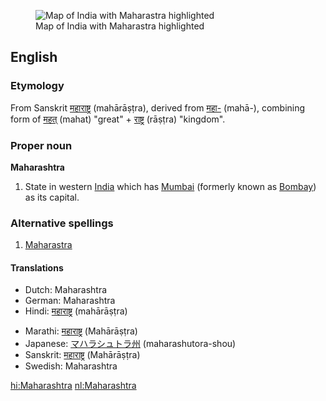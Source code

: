 [[Image:IndiaMaharashtra.png|thumb|Map of India with Maharastra highlighted]]
==English==

===Etymology===
From Sanskrit [[महाराष्ट्र]] (mahārāṣṭra), derived from [[महा-]] (mahā-),
combining form of [[महत्]] (mahat) "great" + [[राष्ट्र]] (rāṣṭra) "kingdom".

===Proper noun===
'''Maharashtra'''
#State in western [[India]] which has [[Mumbai]] (formerly known as [[Bombay]]) as its capital.

===Alternative spellings===
#[[Maharastra]]

====Translations====
{{top}}
*Dutch: Maharashtra
*German: Maharashtra
*Hindi: [[महाराष्ट्र]] (mahārāṣṭra)
{{mid}}
*Marathi: [[महाराष्ट्र]] (Mahārāṣṭra)
*Japanese: [[マハラシュトラ州]] (maharashutora-shou)
*Sanskrit: [[महाराष्ट्र]] (Mahārāṣṭra)
*Swedish: Maharashtra
{{bottom}}

[[hi:Maharashtra]]
[[nl:Maharashtra]]
